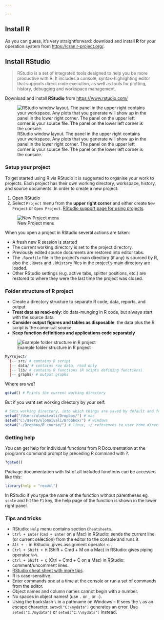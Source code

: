 ```yaml
---

---
```


## Install R
As you can guess, it's very straightforward: download and install **R** for your operation system from [https://cran.r-project.org/](https://cran.r-project.org/). 

## Install RStudio
> RStudio is a set of integrated tools designed to help you be more productive with R. It includes a console, syntax-highlighting editor that supports direct code execution, as well as tools for plotting, history, debugging and workspace management.

Download and install **RStudio** from [https://www.rstudio.com/](https://www.rstudio.com/)

![RStudio window layout. The panel in the upper right contains your workspace. Any plots that you generate will show up in the panel in the lower right corner. The panel on the upper left corner is your source file. The panel on the lower left corner is the console.](graphs/RStudio.png)

### Setup your project
To get started using R via RStudio it is suggested to organise your work to projects. Each project has their own working directory, workspace, history, and source documents.
In order to create a new project:

1. Open RStudio
2. Select `Project` menu from the **upper right corner** and either create `New Project` or `Open Project`. [RStudio support page for using projects](https://support.rstudio.com/hc/en-us/articles/200526207-Using-Projects). 

![New Project menu](graphs/RStudio_NewProject.png)

When you open a project in RStudio several actions are taken:

+ A fresh new R session is started
+ The current working directory is set to the project directory.
+ Previously edited source documents are restored into editor tabs.
+ The `.Rprofile` file in the project's main directory (if any) is sourced by R, also the `.RData` and `.Rhistory` files in the project's main directory are loaded.
+ Other RStudio settings (e.g. active tabs, splitter positions, etc.) are restored to where they were the last time the project was closed.

### Folder structure of R project

+ Create a directory structure to separate R code, data, reports, and output
+ __Treat data as read-only__: do data-munging in R code, but always start with the source data
+ __Consider output figures and tables as disposable__: the data plus the R script is the canonical source
+ __Keep function definitions and applications code separately__

![Example folder structure in R project](graphs/RProject_folders.png)

```r
MyProject/
  |-- src/ # contains R script
  |-- data/ # contains raw data, read only
  |-- lib/ # contains R functions (R scipts defining functions)
  |-- graphs/ # output graphs
```

Where are we?
```r
getwd() # Prints the current working directory
```

But if you want set working directory by your self:
```r
# Sets working directory, into which things are saved by default and from which stuff is imported
setwd("/Users/ulomaivali/Dropbox/") # mac
setwd("C:/Users/ulomaivali/Dropbox/") # windows
setwd("~/Dropbox/R course/") # linux, ~/ references to user home directory
```



### Getting help

You can get help for individual functions from R Documentation at the program's command prompt by preceding R command with ?.
```r
?getwd()
```

Package documentation with list of all included functions can be accessed like this:
```r
library(help = "readxl")
```


In RStudio if you type the name of the function without parentheses eg. `scale` and hit the `F1` key, the help page of the function is shown in the lower right panel.

### Tips and tricks
+ RStudio: `Help` menu contains section `Cheatsheets`.
+ `Ctrl + Enter` (`Cmd + Enter` on a Mac) in RStudio: sends the current line (or current selection) from the editor to the console and runs it. 
+ `Alt + -` in RStudio: gives assignment operator `<-`. 
+ `Ctrl + Shift + M` (Shift + Cmd + M on a Mac) in RStudio: gives piping operator `%>%`. 
+ `Ctrl + Shift + C` (Ctrl + Cmd + C on a Mac) in RStudio: comment/uncomment lines.
+ [RStudio cheat sheet with more tips](https://www.rstudio.com/wp-content/uploads/2016/01/rstudio-IDE-cheatsheet.pdf).
+ R is case-sensitive. 
+ Enter commands one at a time at the console or run a set of commands from the editor. 
+ Object names and column names cannot begin with a number. 
+ No spaces in object names! (use `.` or `_` or `-`).
+ Using the backslash `\` in a pathname on Windows -- R sees the `\` as an escape character. `setwd("C:\mydata")` generates an error. Use `setwd("C:/mydata")` or `setwd("C:\\mydata")` instead.



